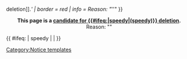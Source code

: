 <div class="nomobile">{{Ambox
| image = [[File:Icon_delete.png]]
| type = '''This page is a [[:Category:Candidates for deletion|candidate for {{#ifeq:{{{2|}}}|speedy|(speedy)}} deletion]].'''
| border = red
| info = Reason: "''{{{1|No reason has been provided}}}''"
}}<br /></div><!--
--><div class="mobileonly" style="text-align:center">'''This page is a [[:Category:Candidates for deletion|candidate for {{#ifeq:{{{2|}}}|speedy|(speedy)}} deletion]].'''<br />Reason: "''{{{1|No reason has been provided}}}''"<br /></div><!--
--><includeonly>{{ #ifeq: {{{2|}}} | speedy | [[Category:Candidates for speedy deletion|{{FULLPAGENAME}}]] | [[Category:Candidates for deletion|{{FULLPAGENAME}}]] }}</includeonly><noinclude>
{{doc}}

[[Category:Notice templates]]</noinclude>